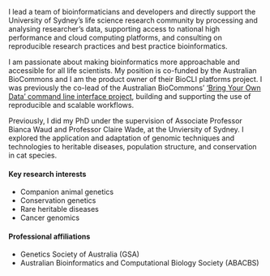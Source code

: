 
I lead a team of bioinformaticians and developers and directly support the University of Sydney's life science research community by processing and analysing researcher's data, supporting access to national high performance and cloud computing platforms, and consulting on reproducible research practices and best practice bioinformatics. 

I am passionate about making bioinformatics more approachable and accessible for all life scientists. My position is co-funded by the Australian BioCommons and I am the product owner of their BioCLI platforms project. I was previously the co-lead of the Australian BioCommons' ['Bring Your Own Data' command line interface project](https://www.biocommons.org.au/byo-data-platform-expansion), building and supporting the use of reproducible and scalable workflows. 

Previously, I did my PhD under the supervision of Associate Professor Bianca Waud and Professor Claire Wade, at the Unviersity of Sydney. I explored the application and adaptation of genomic techniques and technologies to heritable diseases, population structure, and conservation in cat species. 

#### **Key research interests**

* Companion animal genetics
* Conservation genetics  
* Rare heritable diseases 
* Cancer genomics

#### **Professional affiliations**

* Genetics Society of Australia (GSA)
* Australian Bioinformatics and Computational Biology Society (ABACBS) 